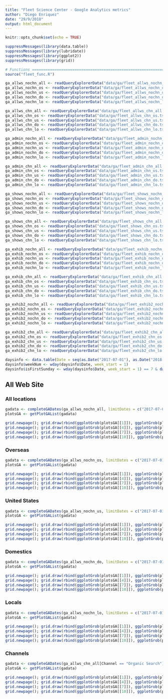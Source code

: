 ```yaml
---
title: "Fleet Science Center - Google Analytics metrics"
author: "Diego Enriquez"
date: "29/9/2018"
output: html_document
---
```


```r
knitr::opts_chunk$set(echo = TRUE)
```

```r
suppressMessages(library(data.table))
suppressMessages(library(lubridate))
suppressMessages(library(ggplot2))
suppressMessages(library(grid))

# Functions ==================================================================================================================================
source("fleet_func.R")
```

```r
ga_allws_nochn_all <- readQueryExplorerData("data/ga/fleet_allws_nochn_all.tsv", c("Date"))
ga_allws_nochn_os <- readQueryExplorerData("data/ga/fleet_allws_nochn_os.tsv", c("Date"))
ga_allws_nochn_us <- readQueryExplorerData("data/ga/fleet_allws_nochn_us.tsv", c("Date"))
ga_allws_nochn_do <- readQueryExplorerData("data/ga/fleet_allws_nochn_do.tsv", c("Date"))
ga_allws_nochn_lo <- readQueryExplorerData("data/ga/fleet_allws_nochn_lo.tsv", c("Date"))

ga_allws_chn_all <- readQueryExplorerData("data/ga/fleet_allws_chn_all.tsv", c("Date", "Channel"))
ga_allws_chn_os <- readQueryExplorerData("data/ga/fleet_allws_chn_os.tsv", c("Date", "Channel"))
ga_allws_chn_us <- readQueryExplorerData("data/ga/fleet_allws_chn_us.tsv", c("Date", "Channel"))
ga_allws_chn_do <- readQueryExplorerData("data/ga/fleet_allws_chn_do.tsv", c("Date", "Channel"))
ga_allws_chn_lo <- readQueryExplorerData("data/ga/fleet_allws_chn_lo.tsv", c("Date", "Channel"))

ga_admin_nochn_all <- readQueryExplorerData("data/ga/fleet_admin_nochn_all.tsv", c("Date"))
ga_admin_nochn_os <- readQueryExplorerData("data/ga/fleet_admin_nochn_os.tsv", c("Date"))
ga_admin_nochn_us <- readQueryExplorerData("data/ga/fleet_admin_nochn_us.tsv", c("Date"))
ga_admin_nochn_do <- readQueryExplorerData("data/ga/fleet_admin_nochn_do.tsv", c("Date"))
ga_admin_nochn_lo <- readQueryExplorerData("data/ga/fleet_admin_nochn_lo.tsv", c("Date"))

ga_admin_chn_all <- readQueryExplorerData("data/ga/fleet_admin_chn_all.tsv", c("Date", "Channel"))
ga_admin_chn_os <- readQueryExplorerData("data/ga/fleet_admin_chn_os.tsv", c("Date", "Channel"))
ga_admin_chn_us <- readQueryExplorerData("data/ga/fleet_admin_chn_us.tsv", c("Date", "Channel"))
ga_admin_chn_do <- readQueryExplorerData("data/ga/fleet_admin_chn_do.tsv", c("Date", "Channel"))
ga_admin_chn_lo <- readQueryExplorerData("data/ga/fleet_admin_chn_lo.tsv", c("Date", "Channel"))

ga_shows_nochn_all <- readQueryExplorerData("data/ga/fleet_shows_nochn_all.tsv", c("Date"))
ga_shows_nochn_os <- readQueryExplorerData("data/ga/fleet_shows_nochn_os.tsv", c("Date"))
ga_shows_nochn_us <- readQueryExplorerData("data/ga/fleet_shows_nochn_us.tsv", c("Date"))
ga_shows_nochn_do <- readQueryExplorerData("data/ga/fleet_shows_nochn_do.tsv", c("Date"))
ga_shows_nochn_lo <- readQueryExplorerData("data/ga/fleet_shows_nochn_lo.tsv", c("Date"))

ga_shows_chn_all <- readQueryExplorerData("data/ga/fleet_shows_chn_all.tsv", c("Date", "Channel"))
ga_shows_chn_os <- readQueryExplorerData("data/ga/fleet_shows_chn_os.tsv", c("Date", "Channel"))
ga_shows_chn_us <- readQueryExplorerData("data/ga/fleet_shows_chn_us.tsv", c("Date", "Channel"))
ga_shows_chn_do <- readQueryExplorerData("data/ga/fleet_shows_chn_do.tsv", c("Date", "Channel"))
ga_shows_chn_lo <- readQueryExplorerData("data/ga/fleet_shows_chn_lo.tsv", c("Date", "Channel"))

ga_exhib_nochn_all <- readQueryExplorerData("data/ga/fleet_exhib_nochn_all.tsv", c("Date"))
ga_exhib_nochn_os <- readQueryExplorerData("data/ga/fleet_exhib_nochn_os.tsv", c("Date"))
ga_exhib_nochn_us <- readQueryExplorerData("data/ga/fleet_exhib_nochn_us.tsv", c("Date"))
ga_exhib_nochn_do <- readQueryExplorerData("data/ga/fleet_exhib_nochn_do.tsv", c("Date"))
ga_exhib_nochn_lo <- readQueryExplorerData("data/ga/fleet_exhib_nochn_lo.tsv", c("Date"))

ga_exhib_chn_all <- readQueryExplorerData("data/ga/fleet_exhib_chn_all.tsv", c("Date", "Channel"))
ga_exhib_chn_os <- readQueryExplorerData("data/ga/fleet_exhib_chn_os.tsv", c("Date", "Channel"))
ga_exhib_chn_us <- readQueryExplorerData("data/ga/fleet_exhib_chn_us.tsv", c("Date", "Channel"))
ga_exhib_chn_do <- readQueryExplorerData("data/ga/fleet_exhib_chn_do.tsv", c("Date", "Channel"))
ga_exhib_chn_lo <- readQueryExplorerData("data/ga/fleet_exhib_chn_lo.tsv", c("Date", "Channel"))

ga_exhib2_nochn_all <- readQueryExplorerData("data/ga/fleet_exhib2_nochn_all.tsv", c("Date"))
ga_exhib2_nochn_os <- readQueryExplorerData("data/ga/fleet_exhib2_nochn_os.tsv", c("Date"))
ga_exhib2_nochn_us <- readQueryExplorerData("data/ga/fleet_exhib2_nochn_us.tsv", c("Date"))
ga_exhib2_nochn_do <- readQueryExplorerData("data/ga/fleet_exhib2_nochn_do.tsv", c("Date"))
ga_exhib2_nochn_lo <- readQueryExplorerData("data/ga/fleet_exhib2_nochn_lo.tsv", c("Date"))

ga_exhib2_chn_all <- readQueryExplorerData("data/ga/fleet_exhib2_chn_all.tsv", c("Date", "Channel"))
ga_exhib2_chn_os <- readQueryExplorerData("data/ga/fleet_exhib2_chn_os.tsv", c("Date", "Channel"))
ga_exhib2_chn_us <- readQueryExplorerData("data/ga/fleet_exhib2_chn_us.tsv", c("Date", "Channel"))
ga_exhib2_chn_do <- readQueryExplorerData("data/ga/fleet_exhib2_chn_do.tsv", c("Date", "Channel"))
ga_exhib2_chn_lo <- readQueryExplorerData("data/ga/fleet_exhib2_chn_lo.tsv", c("Date", "Channel"))

daysinfo <- data.table(Date = seq(as.Date("2017-07-01"), as.Date("2018-07-12"), by = "day"))
daysinfo$weekNum <- wday(daysinfo$Date, week_start = 1)
daysinfo$isFirstSunday <- wday(daysinfo$Date, week_start = 1) == 7 & day(daysinfo$Date) <= 7
```

## All Web Site

### All locations

```r
gadata <- completeGADates(ga_allws_nochn_all, limitDates = c("2017-07-01", "2018-07-12"))  # or,
plotsGA <- getPlotGAList(gadata)

grid.newpage(); grid.draw(rbind(ggplotGrob(plotsGA[[1]]), ggplotGrob(plotsGA[[2]]), ggplotGrob(plotsGA[[3]]), size = "last"))
grid.newpage(); grid.draw(rbind(ggplotGrob(plotsGA[[4]]), ggplotGrob(plotsGA[[5]]), ggplotGrob(plotsGA[[6]]), size = "last"))
grid.newpage(); grid.draw(rbind(ggplotGrob(plotsGA[[7]]), ggplotGrob(plotsGA[[8]]), ggplotGrob(plotsGA[[9]]), size = "last"))
grid.newpage(); grid.draw(rbind(ggplotGrob(plotsGA[[10]]), ggplotGrob(plotsGA[[11]]), ggplotGrob(plotsGA[[12]]), size = "last"))
```

### Overseas

```r
gadata <- completeGADates(ga_allws_nochn_os, limitDates = c("2017-07-01", "2018-07-12"))  # or,
plotsGA <- getPlotGAList(gadata)

grid.newpage(); grid.draw(rbind(ggplotGrob(plotsGA[[1]]), ggplotGrob(plotsGA[[2]]), ggplotGrob(plotsGA[[3]]), size = "last"))
grid.newpage(); grid.draw(rbind(ggplotGrob(plotsGA[[4]]), ggplotGrob(plotsGA[[5]]), ggplotGrob(plotsGA[[6]]), size = "last"))
grid.newpage(); grid.draw(rbind(ggplotGrob(plotsGA[[7]]), ggplotGrob(plotsGA[[8]]), ggplotGrob(plotsGA[[9]]), size = "last"))
grid.newpage(); grid.draw(rbind(ggplotGrob(plotsGA[[10]]), ggplotGrob(plotsGA[[11]]), ggplotGrob(plotsGA[[12]]), size = "last"))
```

### United States

```r
gadata <- completeGADates(ga_allws_nochn_us, limitDates = c("2017-07-01", "2018-07-12"))  # or,
plotsGA <- getPlotGAList(gadata)

grid.newpage(); grid.draw(rbind(ggplotGrob(plotsGA[[1]]), ggplotGrob(plotsGA[[2]]), ggplotGrob(plotsGA[[3]]), size = "last"))
grid.newpage(); grid.draw(rbind(ggplotGrob(plotsGA[[4]]), ggplotGrob(plotsGA[[5]]), ggplotGrob(plotsGA[[6]]), size = "last"))
grid.newpage(); grid.draw(rbind(ggplotGrob(plotsGA[[7]]), ggplotGrob(plotsGA[[8]]), ggplotGrob(plotsGA[[9]]), size = "last"))
grid.newpage(); grid.draw(rbind(ggplotGrob(plotsGA[[10]]), ggplotGrob(plotsGA[[11]]), ggplotGrob(plotsGA[[12]]), size = "last"))
```

### Domestics

```r
gadata <- completeGADates(ga_allws_nochn_do, limitDates = c("2017-07-01", "2018-07-12"))  # or,
plotsGA <- getPlotGAList(gadata)

grid.newpage(); grid.draw(rbind(ggplotGrob(plotsGA[[1]]), ggplotGrob(plotsGA[[2]]), ggplotGrob(plotsGA[[3]]), size = "last"))
grid.newpage(); grid.draw(rbind(ggplotGrob(plotsGA[[4]]), ggplotGrob(plotsGA[[5]]), ggplotGrob(plotsGA[[6]]), size = "last"))
grid.newpage(); grid.draw(rbind(ggplotGrob(plotsGA[[7]]), ggplotGrob(plotsGA[[8]]), ggplotGrob(plotsGA[[9]]), size = "last"))
grid.newpage(); grid.draw(rbind(ggplotGrob(plotsGA[[10]]), ggplotGrob(plotsGA[[11]]), ggplotGrob(plotsGA[[12]]), size = "last"))
```

### Locals

```r
gadata <- completeGADates(ga_allws_nochn_lo, limitDates = c("2017-07-01", "2018-07-12"))  # or,
plotsGA <- getPlotGAList(gadata)

grid.newpage(); grid.draw(rbind(ggplotGrob(plotsGA[[1]]), ggplotGrob(plotsGA[[2]]), ggplotGrob(plotsGA[[3]]), size = "last"))
grid.newpage(); grid.draw(rbind(ggplotGrob(plotsGA[[4]]), ggplotGrob(plotsGA[[5]]), ggplotGrob(plotsGA[[6]]), size = "last"))
grid.newpage(); grid.draw(rbind(ggplotGrob(plotsGA[[7]]), ggplotGrob(plotsGA[[8]]), ggplotGrob(plotsGA[[9]]), size = "last"))
grid.newpage(); grid.draw(rbind(ggplotGrob(plotsGA[[10]]), ggplotGrob(plotsGA[[11]]), ggplotGrob(plotsGA[[12]]), size = "last"))
```

### Channels

```r
gadata <- completeGADates(ga_allws_chn_all[Channel == "Organic Search"], limitDates = c("2017-07-01", "2018-07-12"))
plotsGA <- getPlotGAList(gadata)

grid.newpage(); grid.draw(rbind(ggplotGrob(plotsGA[[1]]), ggplotGrob(plotsGA[[2]]), ggplotGrob(plotsGA[[3]]), size = "last"))
grid.newpage(); grid.draw(rbind(ggplotGrob(plotsGA[[4]]), ggplotGrob(plotsGA[[5]]), ggplotGrob(plotsGA[[6]]), size = "last"))
grid.newpage(); grid.draw(rbind(ggplotGrob(plotsGA[[7]]), ggplotGrob(plotsGA[[8]]), ggplotGrob(plotsGA[[9]]), size = "last"))
grid.newpage(); grid.draw(rbind(ggplotGrob(plotsGA[[10]]), ggplotGrob(plotsGA[[11]]), ggplotGrob(plotsGA[[12]]), size = "last"))
```
